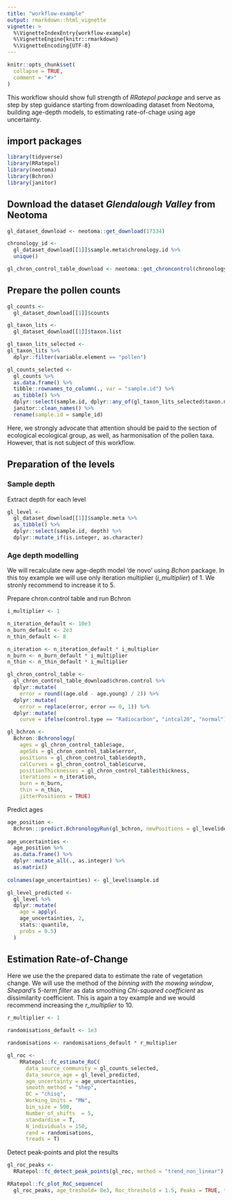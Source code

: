 ```yaml
---
title: "workflow-example"
output: rmarkdown::html_vignette
vignette: >
  %\VignetteIndexEntry{workflow-example}
  %\VignetteEngine{knitr::rmarkdown}
  %\VignetteEncoding{UTF-8}
---
```


```r
knitr::opts_chunk$set(
  collapse = TRUE,
  comment = "#>"
)
```

This workflow should show full strength of *RRatepol package* and serve as step by 
step guidance starting from downloading dataset from Neotoma, building age-depth
models, to estimating rate-of-chage using age uncertainty.

## import packages

```r
library(tidyverse)
library(RRatepol)
library(neotoma)
library(Bchron)
library(janitor)
```

## Download the dataset *Glendalough Valley* from Neotoma

```r
gl_dataset_download <- neotoma::get_download(17334)

chronology_id <- 
  gl_dataset_download[[1]]$sample.meta$chronology.id %>% 
  unique()

gl_chron_control_table_download <- neotoma::get_chroncontrol(chronology_id)

```

## Prepare the pollen counts
```r
gl_counts <- 
  gl_dataset_download[[1]]$counts 

gl_taxon_lits <- 
  gl_dataset_download[[1]]$taxon.list

gl_taxon_lits_selected <- 
gl_taxon_lits %>% 
  dplyr::filter(variable.element == "pollen")

gl_counts_selected <-
  gl_counts %>% 
  as.data.frame() %>% 
  tibble::rownames_to_column(., var = "sample.id") %>% 
  as_tibble() %>% 
  dplyr::select(sample.id, dplyr::any_of(gl_taxon_lits_selected$taxon.name)) %>% 
  janitor::clean_names() %>% 
  rename(sample.id = sample_id)

```

Here, we strongly advocate that attention should be paid to the section of 
ecological ecological group, as well, as harmonisation of the pollen taxa.
However, that is not subject of this workflow.

## Preparation of the levels

### Sample depth

Extract depth for each level

```r
gl_level <-
  gl_dataset_download[[1]]$sample.meta %>% 
  as_tibble() %>% 
  dplyr::select(sample.id, depth) %>% 
  dplyr::mutate_if(is.integer, as.character)

```

### Age depth modelling

We will recalculate new age-depth model 'de novo' using *Bchon* package. In this 
toy example we will use only iteration multiplier (*i_multiplier*) of 1. 
We stronly recommend to increase it to 5. 

Prepare chron.control table and run Bchron

```r
i_multiplier <- 1

n_iteration_default <- 10e3
n_burn_default <- 2e3
n_thin_default <- 8

n_iteration <- n_iteration_default * i_multiplier
n_burn <- n_burn_default * i_multiplier
n_thin <- n_thin_default * i_multiplier

gl_chron_control_table <-
  gl_chron_control_table_download$chron.control %>% 
  dplyr::mutate(
    error = round((age.old - age.young) / 2)) %>% 
  dplyr::mutate(
    error = replace(error, error == 0, 1)) %>% 
  dplyr::mutate(
    curve = ifelse(control.type == "Radiocarbon", "intcal20", "normal"))

gl_bchron <- 
  Bchron::Bchronology(
    ages = gl_chron_control_table$age,
    ageSds = gl_chron_control_table$error,
    positions = gl_chron_control_table$depth,
    calCurves = gl_chron_control_table$curve,
    positionThicknesses = gl_chron_control_table$thickness,
    iterations = n_iteration,
    burn = n_burn,
    thin = n_thin,
    jitterPositions = TRUE)

```

Predict ages

```r
age_position <- 
  Bchron:::predict.BchronologyRun(gl_bchron, newPositions = gl_level$depth)
  
age_uncertainties <- 
  age_position %>% 
  as.data.frame() %>% 
  dplyr::mutate_all(., as.integer) %>% 
  as.matrix()
  
colnames(age_uncertainties) <- gl_level$sample.id

gl_level_predicted <- 
  gl_level %>% 
  dplyr::mutate(
    age = apply(
    age_uncertainties, 2,
    stats::quantile,
    probs = 0.5)
  )

```

## Estimation Rate-of-Change

Here we use the the prepared data to estimate the rate of vegetation change. We
will use the method of the *binning with the mowing window*, *Shepard's 5-term filter* 
as data smoothing *Chi-squared coefficient* as dissimilarity coefficient.
This is again a toy example and we would recommend increasing the *r_multiplier* 
to 10. 

```r

r_multiplier <- 1

randomisations_default <- 1e3

randomisations <- randomisations_default * r_multiplier

gl_roc <-
    RRatepol::fc_estimate_RoC(
      data_source_community = gl_counts_selected,
      data_source_age = gl_level_predicted,
      age_uncertainty = age_uncertainties,
      smooth_method = "shep",
      DC = "chisq",
      Working_Units = "MW",
      bin_size = 500,
      Number_of_shifts  = 5,
      standardise = T,
      N_individuals = 150,
      rand = randomisations,
      treads = T)

```

Detect peak-points and plot the results

```r
gl_roc_peaks <-
  RRatepol::fc_detect_peak_points(gl_roc, method = "trend_non_linear")
```


```r
RRatepol::fc_plot_RoC_sequence(
  gl_roc_peaks, age_treshold= 8e3, Roc_threshold = 1.5, Peaks = TRUE, trend = "trend_non_linear")
```

